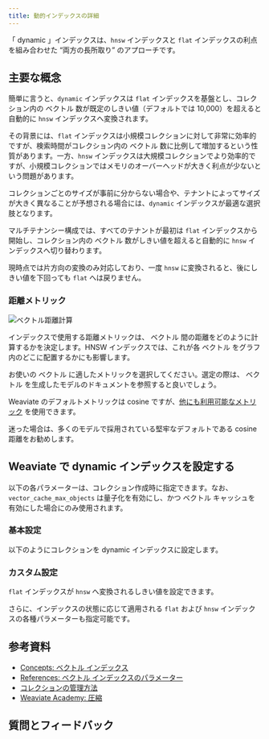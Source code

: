 ```yaml
---
title: 動的インデックスの詳細
---
```



「 dynamic 」インデックスは、`hnsw` インデックスと `flat` インデックスの利点を組み合わせた “両方の長所取り” のアプローチです。


<DynamicAsyncRequirements/>

## <i class="fa-solid fa-square-chevron-right"></i> 主要な概念

簡単に言うと、`dynamic` インデックスは `flat` インデックスを基盤とし、コレクション内の ベクトル 数が既定のしきい値（デフォルトでは 10,000）を超えると自動的に `hnsw` インデックスへ変換されます。

その背景には、`flat` インデックスは小規模コレクションに対して非常に効率的ですが、検索時間がコレクション内の ベクトル 数に比例して増加するという性質があります。一方、`hnsw` インデックスは大規模コレクションでより効率的ですが、小規模コレクションではメモリのオーバーヘッドが大きく利点が少ないという問題があります。

コレクションごとのサイズが事前に分からない場合や、テナントによってサイズが大きく異なることが予想される場合には、`dynamic` インデックスが最適な選択肢となります。

マルチテナンシー構成では、すべてのテナントが最初は `flat` インデックスから開始し、コレクション内の ベクトル 数がしきい値を超えると自動的に `hnsw` インデックスへ切り替わります。

現時点では片方向の変換のみ対応しており、一度 `hnsw` に変換されると、後にしきい値を下回っても `flat` へは戻りません。

### <i class="fa-solid fa-chalkboard"></i> 距離メトリック

![ベクトル距離計算](./img/vector_distance.png)

インデックスで使用する距離メトリックは、 ベクトル 間の距離をどのように計算するかを決定します。HNSW インデックスでは、これが各 ベクトル をグラフ内のどこに配置するかにも影響します。

お使いの ベクトル に適したメトリックを選択してください。選定の際は、 ベクトル を生成したモデルのドキュメントを参照すると良いでしょう。

Weaviate のデフォルトメトリックは cosine ですが、[他にも利用可能なメトリック](/weaviate/config-refs/distances.md) を使用できます。

迷った場合は、多くのモデルで採用されている堅牢なデフォルトである cosine 距離をお勧めします。

## <i class="fa-solid fa-square-chevron-right"></i> Weaviate で dynamic インデックスを設定する

以下の各パラメーターは、コレクション作成時に指定できます。なお、`vector_cache_max_objects` は量子化を有効にし、かつ ベクトル キャッシュを有効にした場合にのみ使用されます。

### <i class="fa-solid fa-code"></i> 基本設定

以下のようにコレクションを dynamic インデックスに設定します。

<FilteredTextBlock
  text={PyCode}
  startMarker="# START ConfigDynamic"
  endMarker="# END ConfigDynamic"
  language="py"
/>

### <i class="fa-solid fa-code"></i> カスタム設定

`flat` インデックスが `hnsw` へ変換されるしきい値を設定できます。

さらに、インデックスの状態に応じて適用される `flat` および `hnsw` インデックスの各種パラメーターも指定可能です。

<FilteredTextBlock
  text={PyCode}
  startMarker="# START CustomConfigDynamic"
  endMarker="# END CustomConfigDynamic"
  language="py"
/>

## <i class="fa-solid fa-square-chevron-right"></i> 参考資料

- [Concepts: ベクトル インデックス](/weaviate/concepts/indexing/vector-index.md)
- [References: ベクトル インデックスのパラメーター](/weaviate/config-refs/indexing/vector-index.mdx)
- [コレクションの管理方法](../../../weaviate/manage-collections/index.mdx)
- [Weaviate Academy: 圧縮](../compression/index.md)

## 質問とフィードバック


<DocsFeedback/>